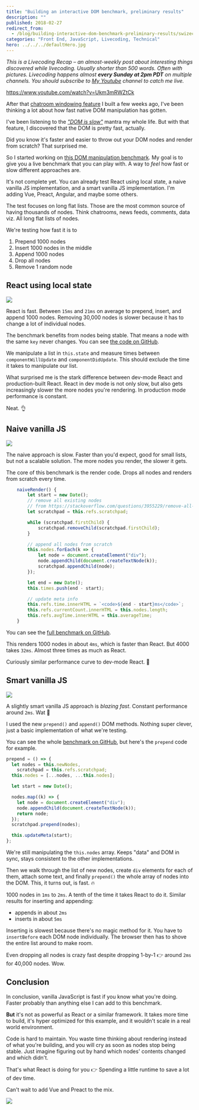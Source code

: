 ```yaml
---
title: "Building an interactive DOM benchmark, preliminary results"
description: ""
published: 2018-02-27
redirect_from:
  - /blog/building-interactive-dom-benchmark-preliminary-results/swizec/8219
categories: "Front End, JavaScript, Livecoding, Technical"
hero: ../../../defaultHero.jpg
---
```


_This is a Livecoding Recap – an almost-weekly post about interesting things discovered while livecoding. Usually shorter than 500 words. Often with pictures. Livecoding happens almost **every Sunday at 2pm PDT** on multiple channels. You should subscribe to [My Youtube](https://www.youtube.com/TheSwizec) channel to catch me live._

https://www.youtube.com/watch?v=Ukm3mRWZtCk

After that [chatroom windowing feature](https://swizec.com/blog/you-dont-want-to-build-your-own-list-virtualization/) I built a few weeks ago, I've been thinking a lot about how fast native DOM manipulation has gotten.

I've been listening to the [_"DOM is slow"_](https://www.google.com/search?q=dom+is+slow&oq=dom+is+slow&aqs=chrome..69i57j0l5.1249j0j1&sourceid=chrome&ie=UTF-8) mantra my whole life. But with that feature, I discovered that the DOM is pretty fast, actually.

Did you know it's faster and easier to throw out your DOM nodes and render from scratch? That surprised me.

So I started working on [this DOM manipulation benchmark](https://dom-benchmark.now.sh/). My goal is to give you a live benchmark that you can play with. A way to _feel_ how fast or slow different approaches are.

It's not complete yet. You can already test React using local state, a naive vanilla JS implementation, and a smart vanilla JS implementation. I'm adding Vue, Preact, Angular, and maybe some others.

The test focuses on long flat lists. Those are the most common source of having thousands of nodes. Think chatrooms, news feeds, comments, data viz. All long flat lists of nodes.

We're testing how fast it is to

1.  Prepend 1000 nodes
2.  Insert 1000 nodes in the middle
3.  Append 1000 nodes
4.  Drop all nodes
5.  Remove 1 random node

## React using local state

![](https://swizec.com/wp-content/uploads/2018/02/react-dom.gif)

React is fast. Between `15ms` and `21ms` on average to prepend, insert, and append 1000 nodes. Removing 30,000 nodes is slower because it has to change a lot of individual nodes.

The benchmark benefits from nodes being stable. That means a node with the same `key` never changes. You can see [the code on GitHub](https://github.com/Swizec/dom-benchmark/blob/master/src/benchmarks/ReactBenchmark.js).

We manipulate a list in `this.state` and measure times between `componentWillUpdate` and `componentDidUpdate`. This should exclude the time it takes to manipulate our list.

What surprised me is the stark difference between dev-mode React and production-built React. React in dev mode is not only slow, but also gets increasingly slower the more nodes you're rendering. In production mode performance is constant.

Neat. 👌

## Naive vanilla JS

![](https://swizec.com/wp-content/uploads/2018/02/naive-js-dom.gif)

The naive approach is slow. Faster than you'd expect, good for small lists, but not a scalable solution. The more nodes you render, the slower it gets.

The core of this benchmark is the render code. Drops all nodes and renders from scratch every time.

```javascript
    naiveRender() {
        let start = new Date();
        // remove all existing nodes
        // from https://stackoverflow.com/questions/3955229/remove-all-child-elements-of-a-dom-node-in-javascript
        let scratchpad = this.refs.scratchpad;

        while (scratchpad.firstChild) {
            scratchpad.removeChild(scratchpad.firstChild);
        }

        // append all nodes from scratch
        this.nodes.forEach(k => {
            let node = document.createElement("div");
            node.appendChild(document.createTextNode(k));
            scratchpad.appendChild(node);
        });

        let end = new Date();
        this.times.push(end - start);

        // update meta info
        this.refs.time.innerHTML = `<code>${end - start}ms</code>`;
        this.refs.currentCount.innerHTML = this.nodes.length;
        this.refs.avgTime.innerHTML = this.averageTime;
    }
```

You can see the [full benchmark on GitHub](https://github.com/Swizec/dom-benchmark/blob/master/src/benchmarks/VanillaBenchmark.js).

This renders 1000 nodes in about `4ms`, which is faster than React. But 4000 takes `32ms`. Almost three times as much as React.

Curiously similar performance curve to dev-mode React. 🤔

## Smart vanilla JS

![](https://swizec.com/wp-content/uploads/2018/02/smart-js-dom.gif)

A slightly smart vanilla JS approach is _blazing fast_. Constant performance around `2ms`. Wat 🤨

I used the new `prepend()` and `append()` DOM methods. Nothing super clever, just a basic implementation of what we're testing.

You can see the whole [benchmark on GitHub](https://github.com/Swizec/dom-benchmark/blob/master/src/benchmarks/SmartVanillaBenchmark.js), but here's the `prepend` code for example.

```javascript
prepend = () => {
  let nodes = this.newNodes,
    scratchpad = this.refs.scratchpad;
  this.nodes = [...nodes, ...this.nodes];

  let start = new Date();

  nodes.map((k) => {
    let node = document.createElement("div");
    node.appendChild(document.createTextNode(k));
    return node;
  });
  scratchpad.prepend(nodes);

  this.updateMeta(start);
};
```

We're still manipulating the `this.nodes` array. Keeps "data" and DOM in sync, stays consistent to the other implementations.

Then we walk through the list of new nodes, create `div` elements for each of them, attach some text, and finally `prepend()` the whole array of nodes into the DOM. This, it turns out, is fast. 🔥

1000 nodes in `1ms` to `2ms`. A tenth of the time it takes React to do it. Similar results for inserting and appending:

- appends in about `2ms`
- inserts in about `5ms`

Inserting is slowest because there's no magic method for it. You have to `insertBefore` each DOM node individually. The browser then has to shove the entire list around to make room.

Even dropping all nodes is crazy fast despite dropping 1-by-1 👉 around `2ms` for 40,000 nodes. Wow.

## Conclusion

In conclusion, vanilla JavaScript is fast if you know what you're doing. Faster probably than anything else I can add to this benchmark.

**But** it's not as powerful as React or a similar framework. It takes more time to build, it's hyper optimized for this example, and it wouldn't scale in a real world environment.

Code is hard to maintain. You waste time thinking about rendering instead of what you're building, and you will cry as soon as nodes stop being stable. Just imagine figuring out by hand which nodes' contents changed and which didn't.

That's what React is doing for you 👉 Spending a little runtime to save a lot of dev time.

Can't wait to add Vue and Preact to the mix.

![](./img/media-l2JehIXdp8F7Up5sc-giphy.gif)
